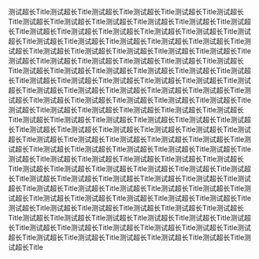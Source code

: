 
<HoverTitle />

<div
    title="测试超长Title测试超长Title测试超长Title测试超长Title测试超长Title测试超长Title测试超长Title测试超长Title测试超长Title测试超长Title测试超长Title测试超长Title测试超长Title测试超长Title测试超长Title测试超长Title测试超长Title测试超长Title测试超长Title测试超长Title测试超长Title测试超长Title测试超长Title测试超长Title测试超长Title测试超长Title测试超长Title测试超长Title测试超长Title测试超长Title测试超长Title测试超长Title测试超长Title测试超长Title测试超长Title测试超长Title测试超长Title测试超长Title测试超长Title测试超长Title测试超长Title测试超长Title测试超长Title测试超长Title测试超长Title测试超长Title测试超长Title测试超长Title测试超长Title测试超长Title测试超长Title测试超长Title测试超长Title测试超长Title测试超长Title测试超长Title测试超长Title测试超长Title测试超长Title测试超长Title测试超长Title测试超长Title测试超长Title测试超长Title测试超长Title测试超长Title测试超长Title测试超长Title测试超长Title测试超长Title测试超长Title测试超长Title测试超长Title测试超长Title测试超长Title测试超长Title测试超长Title测试超长Title测试超长Title测试超长Title测试超长Title测试超长Title测试超长Title测试超长Title测试超长Title测试超长Title测试超长Title测试超长Title测试超长Title测试超长Title测试超长Title测试超长Title测试超长Title测试超长Title测试超长Title测试超长Title测试超长Title测试超长Title测试超长Title测试超长Title测试超长Title测试超长Title测试超长Title测试超长Title测试超长Title测试超长Title测试超长Title测试超长Title测试超长Title测试超长Title测试超长Title测试超长Title测试超长Title测试超长Title测试超长Title测试超长Title测试超长Title测试超长Title测试超长Title测试超长Title测试超长Title测试超长Title测试超长Title测试超长Title测试超长Title测试超长Title测试超长Title测试超长Title测试超长Title测试超长Title测试超长Title测试超长Title测试超长Title测试超长Title测试超长Title测试超长Title测试超长Title测试超长Title测试超长Title测试超长Title"
>
    测试超长Title测试超长Title测试超长Title测试超长Title测试超长Title测试超长Title测试超长Title测试超长Title测试超长Title测试超长Title测试超长Title测试超长Title测试超长Title测试超长Title测试超长Title测试超长Title测试超长Title测试超长Title测试超长Title测试超长Title测试超长Title测试超长Title测试超长Title测试超长Title测试超长Title测试超长Title测试超长Title测试超长Title测试超长Title测试超长Title测试超长Title测试超长Title测试超长Title测试超长Title测试超长Title测试超长Title测试超长Title测试超长Title测试超长Title测试超长Title测试超长Title测试超长Title测试超长Title测试超长Title测试超长Title测试超长Title测试超长Title测试超长Title测试超长Title测试超长Title测试超长Title测试超长Title测试超长Title测试超长Title测试超长Title测试超长Title测试超长Title测试超长Title测试超长Title测试超长Title测试超长Title测试超长Title测试超长Title测试超长Title测试超长Title测试超长Title测试超长Title测试超长Title测试超长Title测试超长Title测试超长Title测试超长Title测试超长Title测试超长Title测试超长Title测试超长Title测试超长Title测试超长Title测试超长Title测试超长Title测试超长Title测试超长Title测试超长Title测试超长Title测试超长Title测试超长Title测试超长Title测试超长Title测试超长Title测试超长Title测试超长Title测试超长Title测试超长Title测试超长Title测试超长Title测试超长Title测试超长Title测试超长Title测试超长Title测试超长Title测试超长Title测试超长Title测试超长Title测试超长Title测试超长Title测试超长Title测试超长Title测试超长Title测试超长Title测试超长Title测试超长Title测试超长Title测试超长Title测试超长Title测试超长Title测试超长Title测试超长Title测试超长Title测试超长Title测试超长Title测试超长Title测试超长Title测试超长Title测试超长Title测试超长Title测试超长Title测试超长Title测试超长Title测试超长Title测试超长Title测试超长Title测试超长Title测试超长Title测试超长Title测试超长Title测试超长Title测试超长Title测试超长Title测试超长Title测试超长Title
</div>
